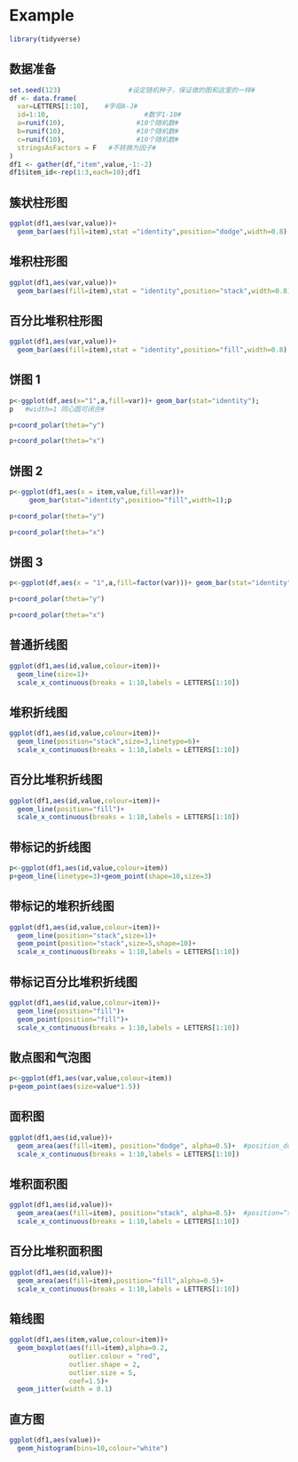 # Example

```r
library(tidyverse)
```

## 数据准备

```r
set.seed(123)                 #设定随机种子，保证做的图和这里的一样#
df <- data.frame(
  var=LETTERS[1:10],    #字母A-J#
  id=1:10,                        #数字1-10#
  a=runif(10),                  #10个随机数#
  b=runif(10),                  #10个随机数#
  c=runif(10),                  #10个随机数#
  stringsAsFactors = F   #不转换为因子#
)
df1 <- gather(df,"item",value,-1:-2)
df1$item_id<-rep(1:3,each=10);df1
```

## 簇状柱形图

```r
ggplot(df1,aes(var,value))+
  geom_bar(aes(fill=item),stat ="identity",position="dodge",width=0.8)
```

## 堆积柱形图

```r
ggplot(df1,aes(var,value))+
  geom_bar(aes(fill=item),stat = "identity",position="stack",width=0.8)

```

## 百分比堆积柱形图

```r
ggplot(df1,aes(var,value))+
  geom_bar(aes(fill=item),stat = "identity",position="fill",width=0.8)
```

## 饼图 1

```r
p<-ggplot(df,aes(x="1",a,fill=var))+ geom_bar(stat="identity");
p   #width=1 同心圆可闭合#
```

```r
p+coord_polar(theta="y")
```

```r
p+coord_polar(theta="x")
```

## 饼图 2

```r
p<-ggplot(df1,aes(x = item,value,fill=var))+
     geom_bar(stat="identity",position="fill",width=1);p
```

```r
p+coord_polar(theta="y")
```

```r
p+coord_polar(theta="x")
```

## 饼图 3

```r
p<-ggplot(df,aes(x = "1",a,fill=factor(var)))+ geom_bar(stat="identity",position="dodge");p
```

```r
p+coord_polar(theta="y")
```

```r
p+coord_polar(theta="x")
```

## 普通折线图

```r
ggplot(df1,aes(id,value,colour=item))+
  geom_line(size=1)+
  scale_x_continuous(breaks = 1:10,labels = LETTERS[1:10])
```

## 堆积折线图

```r
ggplot(df1,aes(id,value,colour=item))+
  geom_line(position="stack",size=3,linetype=6)+
  scale_x_continuous(breaks = 1:10,labels = LETTERS[1:10])
```

## 百分比堆积折线图

```r
ggplot(df1,aes(id,value,colour=item))+
  geom_line(position="fill")+
  scale_x_continuous(breaks = 1:10,labels = LETTERS[1:10])
```

## 带标记的折线图

```r
p<-ggplot(df1,aes(id,value,colour=item))
p+geom_line(linetype=3)+geom_point(shape=10,size=3)
```

## 带标记的堆积折线图

```r
ggplot(df1,aes(id,value,colour=item))+
  geom_line(position="stack",size=1)+
  geom_point(position="stack",size=5,shape=10)+
  scale_x_continuous(breaks = 1:10,labels = LETTERS[1:10])
```

## 带标记百分比堆积折线图

```r
ggplot(df1,aes(id,value,colour=item))+
  geom_line(position="fill")+
  geom_point(position="fill")+
  scale_x_continuous(breaks = 1:10,labels = LETTERS[1:10])
```

## 散点图和气泡图

```r
p<-ggplot(df1,aes(var,value,colour=item))
p+geom_point(aes(size=value*1.5))
```

## 面积图

```r
ggplot(df1,aes(id,value))+
  geom_area(aes(fill=item), position="dodge", alpha=0.5)+  #position_dodge(width=0)
  scale_x_continuous(breaks = 1:10,labels = LETTERS[1:10])
```

## 堆积面积图

```r
ggplot(df1,aes(id,value))+
  geom_area(aes(fill=item), position="stack", alpha=0.5)+  #position=“stack”可省
  scale_x_continuous(breaks = 1:10,labels = LETTERS[1:10])
```

## 百分比堆积面积图

```r
ggplot(df1,aes(id,value))+
  geom_area(aes(fill=item),position="fill",alpha=0.5)+
  scale_x_continuous(breaks = 1:10,labels = LETTERS[1:10])
```

## 箱线图

```r
ggplot(df1,aes(item,value,colour=item))+
  geom_boxplot(aes(fill=item),alpha=0.2,
               outlier.colour = "red",
               outlier.shape = 2,
               outlier.size = 5,
               coef=1.5)+
  geom_jitter(width = 0.1)
```

## 直方图

```r
ggplot(df1,aes(value))+
  geom_histogram(bins=10,colour="white")
```
